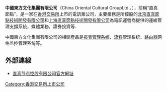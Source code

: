 {{Unreferenced|time=2022-01-03T11:37:29+00:00}}
'''中國東方文化集團有限公司'''（China Oriental Cultural GroupLtd.，{{sehk|2371}}），前稱“直真節點”，是一家在[[香港交易所|香港交易所]]上市的電訊業公司，主要業務是所控股的[[北京直真節點技術開發有限公司|北京直真節點技術開發有限公司]]和[[上海直真節點技術開發有限公司|上海直真節點技術開發有限公司]]為電訊運營商提供的運維管理支撐系統，媒體業務，證券投資等.

中國東方文化集團有限公司的相關產品是[[报表管理系统|报表管理系统]]、[[流程|流程]]管理系统、[[路由器|路由器]]网络监控管理系统等。  

== 外部連線 ==
* [http://www.zznode.com/ 直真节点控股有限公司官方網址] {{Wayback|url=http://www.zznode.com/ |date=20210224224513 }}

{{company-stub}}
[[Category:香港交易所上市公司|Category:香港交易所上市公司]]